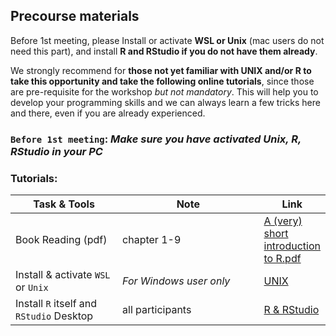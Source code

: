 ## Precourse materials

Before 1st meeting, please Install or activate **WSL or Unix** (mac users do not need this part), and install **R and RStudio if you do not have them already**.

We strongly recommend for **those not yet familiar with UNIX and/or R to take this opportunity and take the following online tutorials**, since those are pre-requisite for the workshop *but not mandatory*. This will help you to develop your programming skills and we can always learn a few tricks here and there, even if you are already experienced.

### `Before 1st meeting`: *Make sure you have activated Unix, R, RStudio in your PC*

### Tutorials:
 
| Task & Tools                      | Note                        | Link               |
|---------------------------|------------------------------------|----------------|
| Book Reading (pdf) | chapter 1-9 | [A (very) short introduction to R.pdf](https://github.com/ClaudiaBrauer/A-very-short-introduction-to-R/blob/8cbcfb1faa909b1d1fe044ae664e317ef29d278e/documents/A%20(very)%20short%20introduction%20to%20R.pdf)|
| Install & activate `WSL` or `Unix`| *For Windows user only*| [UNIX](http://swcarpentry.github.io/shell-novice/)|
| Install `R` itself and `RStudio` Desktop | all participants | [R & RStudio](https://swcarpentry.github.io/r-novice-inflammation/)|

